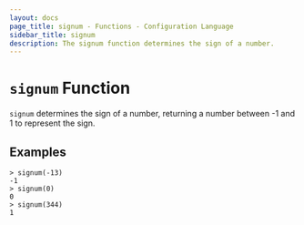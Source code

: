 ```yaml
---
layout: docs
page_title: signum - Functions - Configuration Language
sidebar_title: signum
description: The signum function determines the sign of a number.
---
```


# `signum` Function

`signum` determines the sign of a number, returning a number between -1 and
1 to represent the sign.

## Examples

```text
> signum(-13)
-1
> signum(0)
0
> signum(344)
1
```
